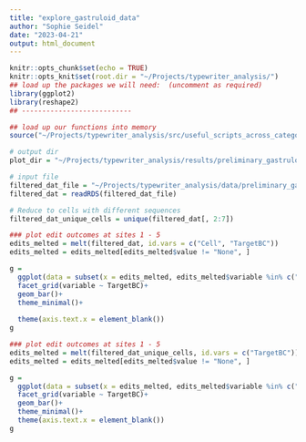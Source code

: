 ```yaml
---
title: "explore_gastruloid_data"
author: "Sophie Seidel"
date: "2023-04-21"
output: html_document
---
```


```r
knitr::opts_chunk$set(echo = TRUE)
knitr::opts_knit$set(root.dir = "~/Projects/typewriter_analysis/")
## load up the packages we will need:  (uncomment as required)
library(ggplot2)
library(reshape2)
## ---------------------------

## load up our functions into memory
source("~/Projects/typewriter_analysis/src/useful_scripts_across_categories.R")
```

```r
# output dir
plot_dir = "~/Projects/typewriter_analysis/results/preliminary_gastruloid/0_explore_dataset/"

# input file
filtered_dat_file = "~/Projects/typewriter_analysis/data/preliminary_gastruloid/mGASv2_Lane2_CellByTape_filtered_for_8barcodes.RDS"
filtered_dat = readRDS(filtered_dat_file)
```

```r
# Reduce to cells with different sequences
filtered_dat_unique_cells = unique(filtered_dat[, 2:7])
```


```r
### plot edit outcomes at sites 1 - 5
edits_melted = melt(filtered_dat, id.vars = c("Cell", "TargetBC"))
edits_melted = edits_melted[edits_melted$value != "None", ]

g =
  ggplot(data = subset(x = edits_melted, edits_melted$variable %in% c("Site1", "Site2", "Site3", "Site4", "Site5")), aes(x=value)) +
  facet_grid(variable ~ TargetBC)+
  geom_bar()+
  theme_minimal()+
  
  theme(axis.text.x = element_blank())
g

```

```r

### plot edit outcomes at sites 1 - 5
edits_melted = melt(filtered_dat_unique_cells, id.vars = c("TargetBC"))
edits_melted = edits_melted[edits_melted$value != "None", ]

g =
  ggplot(data = subset(x = edits_melted, edits_melted$variable %in% c("Site1", "Site2", "Site3", "Site4", "Site5")), aes(x=value)) +
  facet_grid(variable ~ TargetBC)+
  geom_bar()+
  theme_minimal()+
  theme(axis.text.x = element_blank())
g
```


